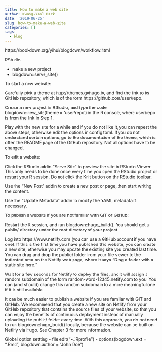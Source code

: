 ```yaml
---
title: How to make a web site
author: Kwang-Yeol Park
date: '2019-06-25'
slug: how-to-make-a-web-site
categories: []
tags:
  - blog
---
```


https://bookdown.org/yihui/blogdown/workflow.html

RStudio

  - make a new project
  - blogdown::serve_site()

To start a new website:

Carefully pick a theme at http://themes.gohugo.io, and find the link to its GitHub repository, which is of the form https://github.com/user/repo.

Create a new project in RStudio, and type the code blogdown::new_site(theme = 'user/repo') in the R console, where user/repo is from the link in Step 1.

Play with the new site for a while and if you do not like it, you can repeat the above steps, otherwise edit the options in config.toml. If you do not understand certain options, go to the documentation of the theme, which is often the README page of the GitHub repository. Not all options have to be changed.

To edit a website:

Click the RStudio addin “Serve Site” to preview the site in RStudio Viewer. This only needs to be done once every time you open the RStudio project or restart your R session. Do not click the Knit button on the RStudio toolbar.

Use the “New Post” addin to create a new post or page, then start writing the content.

Use the “Update Metadata” addin to modify the YAML metadata if necessary.

To publish a website if you are not familiar with GIT or GitHub:

Restart the R session, and run blogdown::hugo_build(). You should get a public/ directory under the root directory of your project.

Log into https://www.netlify.com (you can use a GitHub account if you have one). If this is the first time you have published this website, you can create a new site, otherwise you may update the existing site you created last time. You can drag and drop the public/ folder from your file viewer to the indicated area on the Netlify web page, where it says “Drag a folder with a static site here.”

Wait for a few seconds for Netlify to deploy the files, and it will assign a random subdomain of the form random-word-12345.netlify.com to you. You can (and should) change this random subdomain to a more meaningful one if it is still available.

It can be much easier to publish a website if you are familiar with GIT and GitHub. We recommend that you create a new site on Netlify from your GitHub repository that contains the source files of your website, so that you can enjoy the benefits of continuous deployment instead of manually uploading the public/ folder every time. With this approach, you do not need to run blogdown::hugo_build() locally, because the website can be built on Netlify via Hugo. See Chapter 3 for more information.

Global option settting
  - file.edit("~/.Rprofile")
  - options(blogdown.ext = ".Rmd", blogdown.author = "John Doe")
